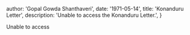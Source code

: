 
  author: 'Gopal Gowda Shanthaveri',
  date: '1971-05-14',
  title: 'Konanduru Letter',
  description: 'Unable to access the Konanduru Letter.',
}


Unable to access
